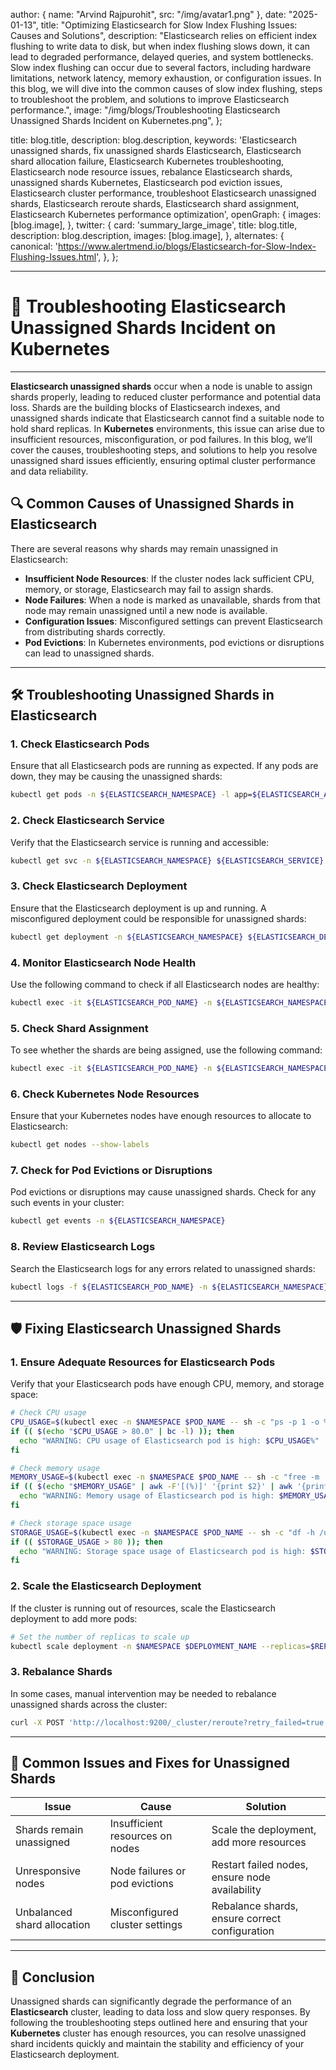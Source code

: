 
  author: { name: "Arvind Rajpurohit", src: "/img/avatar1.png" },
  date: "2025-01-13",
  title: "Optimizing Elasticsearch for Slow Index Flushing Issues: Causes and Solutions",
  description:
    "Elasticsearch relies on efficient index flushing to write data to disk, but when index flushing slows down, it can lead to degraded performance, delayed queries, and system bottlenecks. Slow index flushing can occur due to several factors, including hardware limitations, network latency, memory exhaustion, or configuration issues. In this blog, we will dive into the common causes of slow index flushing, steps to troubleshoot the problem, and solutions to improve Elasticsearch performance.",
  image:
    "/img/blogs/Troubleshooting Elasticsearch Unassigned Shards Incident on Kubernetes.png",
};

  title: blog.title,
  description: blog.description,
   keywords:
    'Elasticsearch unassigned shards, fix unassigned shards Elasticsearch, Elasticsearch shard allocation failure, Elasticsearch Kubernetes troubleshooting, Elasticsearch node resource issues, rebalance Elasticsearch shards, unassigned shards Kubernetes, Elasticsearch pod eviction issues, Elasticsearch cluster performance, troubleshoot Elasticsearch unassigned shards, Elasticsearch reroute shards, Elasticsearch shard assignment, Elasticsearch Kubernetes performance optimization',
  openGraph: {
    images: [blog.image],
  },
  twitter: {
    card: 'summary_large_image',
    title: blog.title,
    description: blog.description,
    images: [blog.image],
  },
    alternates: {
    canonical: 'https://www.alertmend.io/blogs/Elasticsearch-for-Slow-Index-Flushing-Issues.html',
  },
};



---
# 🚨 **Troubleshooting Elasticsearch Unassigned Shards Incident on Kubernetes**
---

**Elasticsearch unassigned shards** occur when a node is unable to assign shards properly, leading to reduced cluster performance and potential data loss. Shards are the building blocks of Elasticsearch indexes, and unassigned shards indicate that Elasticsearch cannot find a suitable node to hold shard replicas. In **Kubernetes** environments, this issue can arise due to insufficient resources, misconfiguration, or pod failures. In this blog, we’ll cover the causes, troubleshooting steps, and solutions to help you resolve unassigned shard issues efficiently, ensuring optimal cluster performance and data reliability.


## 🔍 **Common Causes of Unassigned Shards in Elasticsearch**

There are several reasons why shards may remain unassigned in Elasticsearch:
- **Insufficient Node Resources**: If the cluster nodes lack sufficient CPU, memory, or storage, Elasticsearch may fail to assign shards.
- **Node Failures**: When a node is marked as unavailable, shards from that node may remain unassigned until a new node is available.
- **Configuration Issues**: Misconfigured settings can prevent Elasticsearch from distributing shards correctly.
- **Pod Evictions**: In Kubernetes environments, pod evictions or disruptions can lead to unassigned shards.

---

## 🛠️ **Troubleshooting Unassigned Shards in Elasticsearch**

### 1. **Check Elasticsearch Pods**
Ensure that all Elasticsearch pods are running as expected. If any pods are down, they may be causing the unassigned shards:
```bash
kubectl get pods -n ${ELASTICSEARCH_NAMESPACE} -l app=${ELASTICSEARCH_APP}
```

### 2. **Check Elasticsearch Service**
Verify that the Elasticsearch service is running and accessible:
```bash
kubectl get svc -n ${ELASTICSEARCH_NAMESPACE} ${ELASTICSEARCH_SERVICE}
```

### 3. **Check Elasticsearch Deployment**
Ensure that the Elasticsearch deployment is up and running. A misconfigured deployment could be responsible for unassigned shards:
```bash
kubectl get deployment -n ${ELASTICSEARCH_NAMESPACE} ${ELASTICSEARCH_DEPLOYMENT}
```

### 4. **Monitor Elasticsearch Node Health**
Use the following command to check if all Elasticsearch nodes are healthy:
```bash
kubectl exec -it ${ELASTICSEARCH_POD_NAME} -n ${ELASTICSEARCH_NAMESPACE} curl -XGET 'http://localhost:9200/_cat/nodes?v'
```

### 5. **Check Shard Assignment**
To see whether the shards are being assigned, use the following command:
```bash
kubectl exec -it ${ELASTICSEARCH_POD_NAME} -n ${ELASTICSEARCH_NAMESPACE} curl -XGET 'http://localhost:9200/_cat/shards?v'
```

### 6. **Check Kubernetes Node Resources**
Ensure that your Kubernetes nodes have enough resources to allocate to Elasticsearch:
```bash
kubectl get nodes --show-labels
```

### 7. **Check for Pod Evictions or Disruptions**
Pod evictions or disruptions may cause unassigned shards. Check for any such events in your cluster:
```bash
kubectl get events -n ${ELASTICSEARCH_NAMESPACE}
```

### 8. **Review Elasticsearch Logs**
Search the Elasticsearch logs for any errors related to unassigned shards:
```bash
kubectl logs -f ${ELASTICSEARCH_POD_NAME} -n ${ELASTICSEARCH_NAMESPACE} | grep "unassigned"
```

---

## 🛡️ **Fixing Elasticsearch Unassigned Shards**

### 1. **Ensure Adequate Resources for Elasticsearch Pods**
Verify that your Elasticsearch pods have enough CPU, memory, and storage space:
```bash
# Check CPU usage
CPU_USAGE=$(kubectl exec -n $NAMESPACE $POD_NAME -- sh -c "ps -p 1 -o %cpu | tail -1")
if (( $(echo "$CPU_USAGE > 80.0" | bc -l) )); then
  echo "WARNING: CPU usage of Elasticsearch pod is high: $CPU_USAGE%"
fi

# Check memory usage
MEMORY_USAGE=$(kubectl exec -n $NAMESPACE $POD_NAME -- sh -c "free -m | awk 'NR==2{printf "%s/%sMB (%.2f%%)", $3,$2,$3*100/$2 }'")
if (( $(echo "$MEMORY_USAGE" | awk -F'[(%)]' '{print $2}' | awk '{print int($1)}') > 80 )); then
  echo "WARNING: Memory usage of Elasticsearch pod is high: $MEMORY_USAGE"
fi

# Check storage space usage
STORAGE_USAGE=$(kubectl exec -n $NAMESPACE $POD_NAME -- sh -c "df -h /usr/share/elasticsearch/data | awk '{print $5}' | tail -1 | sed 's/%//g'")
if (( $STORAGE_USAGE > 80 )); then
  echo "WARNING: Storage space usage of Elasticsearch pod is high: $STORAGE_USAGE%"
fi
```

### 2. **Scale the Elasticsearch Deployment**
If the cluster is running out of resources, scale the Elasticsearch deployment to add more pods:
```bash
# Set the number of replicas to scale up
kubectl scale deployment -n $NAMESPACE $DEPLOYMENT_NAME --replicas=$REPLICAS
```

### 3. **Rebalance Shards**
In some cases, manual intervention may be needed to rebalance unassigned shards across the cluster:
```bash
curl -X POST 'http://localhost:9200/_cluster/reroute?retry_failed=true'
```

---

## 🔄 **Common Issues and Fixes for Unassigned Shards**

| **Issue**                              | **Cause**                                      | **Solution**                                      |
|----------------------------------------|------------------------------------------------|---------------------------------------------------|
| Shards remain unassigned               | Insufficient resources on nodes                | Scale the deployment, add more resources          |
| Unresponsive nodes                     | Node failures or pod evictions                 | Restart failed nodes, ensure node availability    |
| Unbalanced shard allocation            | Misconfigured cluster settings                 | Rebalance shards, ensure correct configuration    |

---

## 🚀 **Conclusion**

Unassigned shards can significantly degrade the performance of an **Elasticsearch** cluster, leading to data loss and slow query responses. By following the troubleshooting steps outlined here and ensuring that your **Kubernetes** cluster has enough resources, you can resolve unassigned shard incidents quickly and maintain the stability and efficiency of your Elasticsearch deployment.